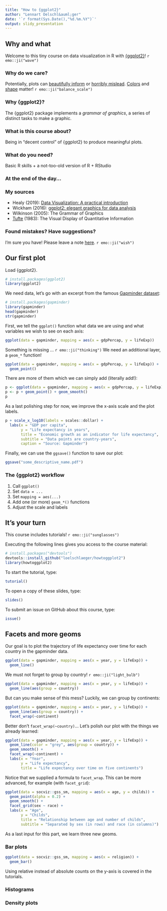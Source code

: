 ```yaml
---
title: "How to {ggplot2}"
author: "Lennart Oelschl&auml;ger"
date: '`r format(Sys.Date(),"%d.%m.%Y")`'
output: slidy_presentation
---
```

  
## Why and what 

Welcome to this tiny course on data visualization in R with [{ggplot2}](https://ggplot2.tidyverse.org/)! `r emo::ji("wave")`

### Why do we care?

Potentially, plots can [beautifully inform](https://en.wikipedia.org/wiki/Charles_Joseph_Minard#The_map_of_Napoleon's_Russian_campaign) or [horribly mislead](https://en.wikipedia.org/wiki/Misleading_graph#Truncated_graph). [Colors](https://michaelbach.de/ot) and [shape](http://vis.stanford.edu/files/2010-MTurk-CHI.pdf) matter! `r emo::ji("balance_scale")`

### Why {ggplot2}?

The {ggplot2} package implements a *grammar of graphics*, a series of distinct tasks to make a graphic.

### What is this course about?

Being in "decent control" of {ggplot2} to produce meaningful plots. 

### What do you need?

Basic R skills + a not-too-old version of R + RStudio

### At the end of the day...

### My sources

- Healy (2019): [Data Visualization: A practical introduction](https://socviz.co/)
- Wickham (2016): [ggplot2: elegant graphics for data analysis](https://ggplot2-book.org/)
- Wilkinson (2005): The Grammar of Graphics
- [Tufte](https://en.wikipedia.org/wiki/Edward_Tufte) (1983): The Visual Display of Quantitative Information

### Found mistakes? Have suggestions?

I'm sure you have! Please leave a note [here](https://github.com/loelschlaeger/howtoggplot2/issues/new/choose). `r emo::ji("wish")`

## Our first plot

Load {ggplot2}.

```r
# install.packages(ggplot2)
library(ggplot2)
```

We need data, let's go with an excerpt from the famous [Gapminder dataset](https://www.gapminder.org/tools):

```r
# install.packages(gapminder)
library(gapminder)
head(gapminder)
str(gapminder)
```

First, we tell the `ggplot()` function what data we are using and what variables we wish to see on each axis:

```r
ggplot(data = gapminder, mapping = aes(x = gdpPercap, y = lifeExp)) 
```

Something is missing ... `r emo::ji("thinking")` We need an additional layer, a `geom_*` function!

```r
ggplot(data = gapminder, mapping = aes(x = gdpPercap, y = lifeExp)) +
  geom_point()
```

There are more of them which we can simply add (literally add!):

```r
p <- ggplot(data = gapminder, mapping = aes(x = gdpPercap, y = lifeExp))
p <- p + geom_point() + geom_smooth()
p
```

As a last polishing step for now, we improve the x-axis scale and the plot labels.

```r
p + scale_x_log10(labels = scales::dollar) +
  labs(x = "GDP per capita",
       y = "Life expectancy in years",
       title = "Economic growth as an indicator for life expectancy",
       subtitle = "Data points are country-years",
       caption = "Source: Gapminder")
```

Finally, we can use the `ggsave()` function to save our plot:

```r
ggsave("some_descriptive_name.pdf")
```

### The {ggplot2} workflow

1. Call `ggplot()`
2. Set `data = ...`
3. Set `mapping = aes(...)`
4. Add one (or more) `geom_*()` functions
5. Adjust the scale and labels

## It's your turn

This course includes tutorials! `r emo::ji("sunglasses")`

Executing the following lines gives you access to the course material:

```r
# install.packages("devtools")
devtools::install_github("loelschlaeger/howtoggplot2")
library(howtoggplot2)
```

To start the tutorial, type:

```r
tutorial()
```

To open a copy of these slides, type:

```r
slides()
```

To submit an issue on GitHub about this course, type:

```r
issue()
```

## Facets and more geoms

Our goal is to plot the trajectory of life expectancy over time for each country in the gapminder data. 

```r
ggplot(data = gapminder, mapping = aes(x = year, y = lifeExp)) +
  geom_line()
```

We must not forget to group by country! `r emo::ji("light_bulb")`

```r
ggplot(data = gapminder, mapping = aes(x = year, y = lifeExp)) +
  geom_line(aes(group = country))
```

But can you make sense of this mess? Luckily, we can group by continents:

```r
ggplot(data = gapminder, mapping = aes(x = year, y = lifeExp)) +
  geom_line(aes(group = country)) +
  facet_wrap(~continent)
```

Better don't `facet_wrap(~country)`... Let's polish our plot with the things we already learned:

```r
ggplot(data = gapminder, mapping = aes(x = year, y = lifeExp)) +
  geom_line(color = "grey", aes(group = country)) +
  geom_smooth() +
  facet_wrap(~continent) +
  labs(x = "Year",
       y = "Life expectancy",
       title = "Life expectancy over time on five continents")
```

Notice that we supplied a formula to `facet_wrap`. This can be more advanced, for example (with `facet_grid`):

```r
ggplot(data = socviz::gss_sm, mapping = aes(x = age, y = childs)) +
  geom_point(alpha = 0.2) +
  geom_smooth() +
  facet_grid(sex ~ race) +
  labs(x = "Age",
       y = "Childs",
       title = "Relationship between age and number of childs",
       subtitle = "Separated by sex (in rows) and race (in columns)")
```

As a last input for this part, we learn three new geoms.

### Bar plots

```r
ggplot(data = socviz::gss_sm, mapping = aes(x = religion)) +
  geom_bar()
```

Using relative instead of absolute counts on the y-axis is covered in the tutorials.

### Histograms


### Density plots